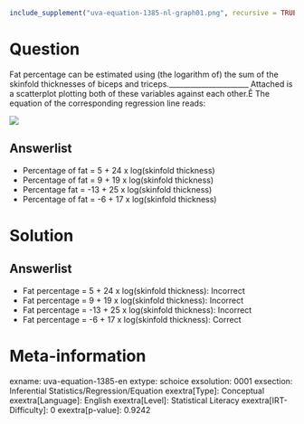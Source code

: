 ```r
include_supplement("uva-equation-1385-nl-graph01.png", recursive = TRUE)
```

Question
========

Fat percentage can be estimated using (the logarithm of) the sum of the skinfold thicknesses of biceps and triceps.______________________ Attached is a scatterplot plotting both of these variables against each other.Ê The equation of the corresponding regression line reads:

![](uva-equation-1385-nl-graph01.png)

Answerlist
----------

* Percentage of fat = 5 + 24 x log(skinfold thickness)
* Percentage of fat = 9 + 19 x log(skinfold thickness)
* Percentage fat = -13 + 25 x log(skinfold thickness)
* Percentage of fat = -6 + 17 x log(skinfold thickness)

Solution
========

Answerlist
----------

* Fat percentage = 5 + 24 x log(skinfold thickness): Incorrect
* Fat percentage = 9 + 19 x log(skinfold thickness): Incorrect
* Fat percentage = -13 + 25 x log(skinfold thickness): Incorrect
* Fat percentage = -6 + 17 x log(skinfold thickness): Correct

Meta-information
================
exname: uva-equation-1385-en
extype: schoice
exsolution: 0001
exsection: Inferential Statistics/Regression/Equation
exextra[Type]: Conceptual
exextra[Language]: English
exextra[Level]: Statistical Literacy
exextra[IRT-Difficulty]: 0
exextra[p-value]: 0.9242
